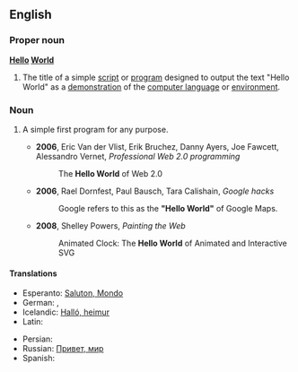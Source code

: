 ==English==
{{wikipedia|Hello world program}}

===Proper noun===
'''[[hello|Hello]] [[world|World]]'''

# {{programming}} The title of a simple [[script]] or [[program]] designed to output the text "Hello World" as a [[demonstration]] of the [[computer language]] or [[environment]].

===Noun===
{{en-noun|sg=[[hello|Hello]] [[world|World]]|-}}

# {{programming|by extension}} A simple first program for any purpose.
#* '''2006''', Eric Van der Vlist, Erik Bruchez, Danny Ayers, Joe Fawcett, Alessandro Vernet, ''Professional Web 2.0 programming‎''
#*: The '''Hello World''' of Web 2.0
#* '''2006''', Rael Dornfest, Paul Bausch, Tara Calishain, ''Google hacks‎''
#*: Google refers to this as the '''"Hello World"''' of Google Maps.
#* '''2008''', Shelley Powers, ''Painting the Web‎''
#*: Animated Clock: The '''Hello World''' of Animated and Interactive SVG

====Translations====
{{trans-top|Hello World}}
* Esperanto: [[Saluton, Mondo]]
* German: {{t|de|Hallo Welt}}, {{t|de|Hallo-Welt-Programm|n}}
* Icelandic: [[Halló, heimur]]
* Latin: {{t|la|Ave, munde}}
{{trans-mid}}
* Persian: {{t|fa|سلام دنیا|tr=salâm donyâ|sc=fa-Arab}}
* Russian: [[Привет, мир]]
* Spanish: {{t|es|Hola, mundo}}
{{trans-bottom}}